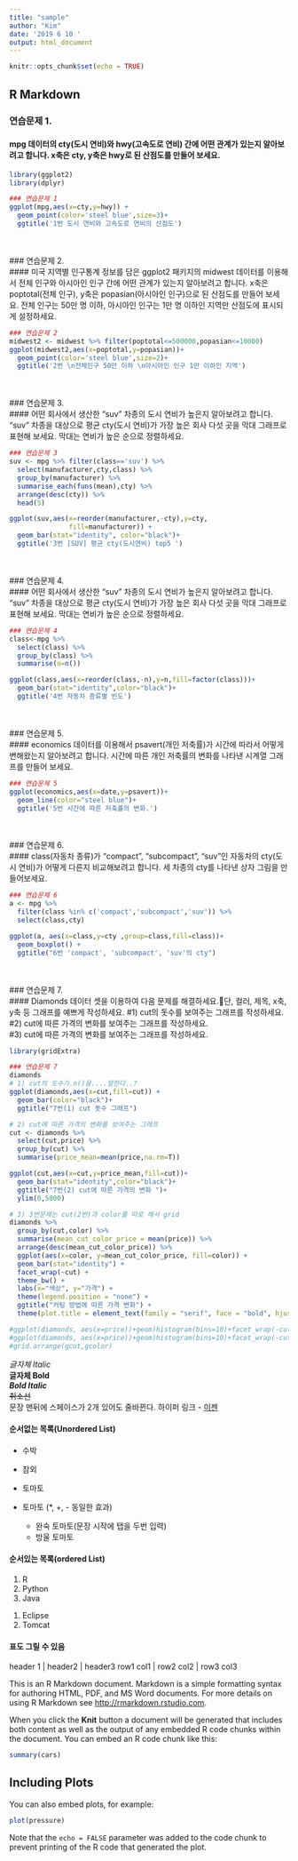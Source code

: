 ```yaml
---
title: "sample"
author: "Kim"
date: '2019 6 10 '
output: html_document
---
```


```r
knitr::opts_chunk$set(echo = TRUE)
```

## R Markdown

### 연습문제 1. <br>
#### mpg 데이터의 cty(도시 연비)와 hwy(고속도로 연비) 간에 어떤 관계가 있는지 알아보려고 합니다. x축은 cty, y축은 hwy로 된 산점도를 만들어 보세요.
```r
library(ggplot2)
library(dplyr)

### 연습문제 1
ggplot(mpg,aes(x=cty,y=hwy)) +
  geom_point(color='steel blue',size=3)+
  ggtitle('1번 도시 연비와 고속도로 연비의 산점도')
```
<br><br>
### 연습문제 2. <br>
####  미국 지역별 인구통계 정보를 담은 ggplot2 패키지의 midwest 데이터를 이용해서 전체 인구와 아시아인 인구 간에 어떤 관계가 있는지 알아보려고 합니다. x축은 poptotal(전체 인구), y축은 popasian(아시아인 인구)으로 된 산점도를 만들어 보세요. 전체 인구는 50만 명 이하, 아시아인 인구는 1만 명 이하인 지역만 산점도에 표시되게 설정하세요.
```r
### 연습문제 2
midwest2 <- midwest %>% filter(poptotal<=500000,popasian<=10000) 
ggplot(midwest2,aes(x=poptotal,y=popasian))+
  geom_point(color='steel blue',size=2)+
  ggtitle('2번 \n전체인구 50만 이하 \n아시아인 인구 1만 이하인 지역')
```
<br><br>
### 연습문제 3. <br>
#### 어떤 회사에서 생산한 "suv" 차종의 도시 연비가 높은지 알아보려고 합니다. "suv" 차종을 대상으로 평균 cty(도시 연비)가 가장 높은 회사 다섯 곳을 막대 그래프로 표현해 보세요. 막대는 연비가 높은 순으로 정렬하세요. 
```r
### 연습문제 3
suv <- mpg %>% filter(class=='suv') %>%
  select(manufacturer,cty,class) %>% 
  group_by(manufacturer) %>% 
  summarise_each(funs(mean),cty) %>%
  arrange(desc(cty)) %>%
  head(5)

ggplot(suv,aes(x=reorder(manufacturer,-cty),y=cty,
               fill=manufacturer)) +
  geom_bar(stat="identity", color="black")+
  ggtitle('3번 [SUV] 평균 cty(도시연비) top5 ')
```
<br><br>
### 연습문제 4. <br>
#### 어떤 회사에서 생산한 "suv" 차종의 도시 연비가 높은지 알아보려고 합니다. "suv" 차종을 대상으로 평균 cty(도시 연비)가 가장 높은 회사 다섯 곳을 막대 그래프로 표현해 보세요. 막대는 연비가 높은 순으로 정렬하세요. 
```r
### 연습문제 4
class<-mpg %>% 
  select(class) %>%
  group_by(class) %>% 
  summarise(n=n())

ggplot(class,aes(x=reorder(class,-n),y=n,fill=factor(class)))+
  geom_bar(stat="identity",color="black")+
  ggtitle('4번 자동차 종류별 빈도')
```
<br><br>
### 연습문제 5. <br>
#### economics 데이터를 이용해서 psavert(개인 저축률)가 시간에 따라서 어떻게 변해왔는지 알아보려고 합니다. 시간에 따른 개인 저축률의 변화를 나타낸 시계열 그래프를 만들어 보세요.
```r
### 연습문제 5
ggplot(economics,aes(x=date,y=psavert))+
  geom_line(color="steel blue")+
  ggtitle('5번 시간에 따른 저축률의 변화.')
```
<br><br>
### 연습문제 6. <br>
#### class(자동차 종류)가 "compact", "subcompact", "suv"인 자동차의 cty(도시 연비)가 어떻게 다른지 비교해보려고 합니다. 세 차종의 cty를 나타낸 상자 그림을 만들어보세요.
```r
### 연습문제 6
a <- mpg %>% 
  filter(class %in% c('compact','subcompact','suv')) %>% 
  select(class,cty)

ggplot(a, aes(x=class,y=cty ,group=class,fill=class))+
  geom_boxplot() +
  ggtitle("6번 'compact', 'subcompact', 'suv'의 cty")
```
<br><br>
### 연습문제 7. <br>
#### Diamonds 데이터 셋을 이용하여 다음 문제를 해결하세요.단, 컬러, 제목, x축, y축 등 그래프를 예쁘게 작성하세요.
#1) cut의 돗수를 보여주는 그래프를 작성하세요. <br>
#2) cut에 따른 가격의 변화를 보여주는 그래프를 작성하세요.<br>
#3) cut에 따른 가격의 변화를 보여주는 그래프를 작성하세요.<br>
```r
library(gridExtra)

### 연습문제 7
diamonds
# 1) cut의 도수가.n()을....말한다..?
ggplot(diamonds,aes(x=cut,fill=cut)) +
  geom_bar(color="black")+
  ggtitle("7번(1) cut 돗수 그래프")

# 2) cut에 따른 가격의 변화를 보여주는 그래프
cut <- diamonds %>% 
  select(cut,price) %>% 
  group_by(cut) %>% 
  summarise(price_mean=mean(price,na.rm=T))

ggplot(cut,aes(x=cut,y=price_mean,fill=cut))+
  geom_bar(stat="identity",color="black")+
  ggtitle("7번(2) cut에 따른 가격의 변화 ")+
  ylim(0,5000)

# 3) 3번문제는 cut(2번)과 color를 따로 해서 grid
diamonds %>%
  group_by(cut,color) %>%
  summarise(mean_cut_color_price = mean(price)) %>% 
  arrange(desc(mean_cut_color_price)) %>%
  ggplot(aes(x=color, y=mean_cut_color_price, fill=color)) +
  geom_bar(stat="identity") +
  facet_wrap(~cut) +
  theme_bw() +
  labs(x="색상", y="가격") +
  theme(legend.position = "none") +
  ggtitle("커팅 방법에 따른 가격 변화") +
  theme(plot.title = element_text(family = "serif", face = "bold", hjust = 0.5, size = 15, color = "black"))

#ggplot(diamonds, aes(x=price))+geom)histogram(bins=10)+facet_wrap(-cut,)
#ggplot(diamonds, aes(x=price))+geom)histogram(bins=10)+facet_wrap(-cut,)
#grid.arrange(gcut,gcolor)
```





*글자체 Italic* <br>
**글자체 Bold** <br>
***Bold Italic*** <br>
~~취소선~~  
문장 맨뒤에 스페이스가 2개 있어도 줄바뀐다.
하이퍼 링크 - [이젠]("http://dj.ezenac.co.kr")

#### 순서없는 목록(Unordered List)
* 수박
* 참외
* 토마토

* 토마토 (*, +, - 동일한 효과)
  + 완숙 토마토(문장 시작에 탭을 두번 입력)
  - 방울 토마토
  
#### 순서있는 목록(ordered List)
1. R
2. Python
3. Java
  1) Eclipse
  2) Tomcat
  
#### 표도 그릴 수 있음
header 1 | header2 | header3
row1 col1 | row2 col2 | row3 col3 





This is an R Markdown document. Markdown is a simple formatting syntax for authoring HTML, PDF, and MS Word documents. For more details on using R Markdown see <http://rmarkdown.rstudio.com>.

When you click the **Knit** button a document will be generated that includes both content as well as the output of any embedded R code chunks within the document. You can embed an R code chunk like this:

```r
summary(cars)
```

## Including Plots

You can also embed plots, for example:

```r
plot(pressure)
```

Note that the `echo = FALSE` parameter was added to the code chunk to prevent printing of the R code that generated the plot.

